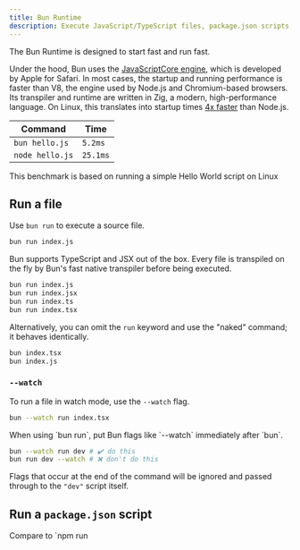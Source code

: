 ```yaml
---
title: Bun Runtime
description: Execute JavaScript/TypeScript files, package.json scripts, and executable packages with Bun's fast runtime.
---
```



The Bun Runtime is designed to start fast and run fast.

Under the hood, Bun uses the [JavaScriptCore engine](https://developer.apple.com/documentation/javascriptcore), which is developed by Apple for Safari. In most cases, the startup and running performance is faster than V8, the engine used by Node.js and Chromium-based browsers. Its transpiler and runtime are written in Zig, a modern, high-performance language. On Linux, this translates into startup times [4x faster](https://twitter.com/jarredsumner/status/1499225725492076544) than Node.js.

| Command         | Time     |
| --------------- | -------- |
| `bun hello.js`  | `5.2ms`  |
| `node hello.js` | `25.1ms` |

This benchmark is based on running a simple Hello World script on Linux

## Run a file

Use `bun run` to execute a source file.

```bash terminal icon="terminal"
bun run index.js
```

Bun supports TypeScript and JSX out of the box. Every file is transpiled on the fly by Bun's fast native transpiler before being executed.

```bash terminal icon="terminal"
bun run index.js
bun run index.jsx
bun run index.ts
bun run index.tsx
```

Alternatively, you can omit the `run` keyword and use the "naked" command; it behaves identically.

```bash terminal icon="terminal"
bun index.tsx
bun index.js
```

### `--watch`

To run a file in watch mode, use the `--watch` flag.

```bash terminal icon="terminal"
bun --watch run index.tsx
```

<Note>
When using `bun run`, put Bun flags like `--watch` immediately after `bun`.

```bash
bun --watch run dev # ✔️ do this
bun run dev --watch # ❌ don't do this
```

Flags that occur at the end of the command will be ignored and passed through to the `"dev"` script itself.

</Note>

## Run a `package.json` script

<Note>
Compare to `npm run <script>` or `yarn <script>`
</Note>

```sh
bun [bun flags] run <script> [script flags]
```

Your `package.json` can define a number of named `"scripts"` that correspond to shell commands.

```json package.json icon="file-json"
{
	// ... other fields
	"scripts": {
		"clean": "rm -rf dist && echo 'Done.'",
		"dev": "bun server.ts"
	}
}
```

Use `bun run <script>` to execute these scripts.

```bash terminal icon="terminal"
bun run clean
rm -rf dist && echo 'Done.'
```

```txt
Cleaning...
Done.
```

Bun executes the script command in a subshell. On Linux & macOS, it checks for the following shells in order, using the first one it finds: `bash`, `sh`, `zsh`. On windows, it uses [bun shell](https://bun.com/docs/runtime/shell) to support bash-like syntax and many common commands.

<Note>⚡️ The startup time for `npm run` on Linux is roughly 170ms; with Bun it is `6ms`.</Note>

Scripts can also be run with the shorter command `bun <script>`, however if there is a built-in bun command with the same name, the built-in command takes precedence. In this case, use the more explicit `bun run <script>` command to execute your package script.

```bash terminal icon="terminal"
bun run dev
```

To see a list of available scripts, run `bun run` without any arguments.

```bash terminal icon="terminal"
bun run
```

```txt
quickstart scripts:

 bun run clean
   rm -rf dist && echo 'Done.'

 bun run dev
   bun server.ts

2 scripts
```

Bun respects lifecycle hooks. For instance, `bun run clean` will execute `preclean` and `postclean`, if defined. If the `pre<script>` fails, Bun will not execute the script itself.

### `--bun`

It's common for `package.json` scripts to reference locally-installed CLIs like `vite` or `next`. These CLIs are often JavaScript files marked with a [shebang](<https://en.wikipedia.org/wiki/Shebang_(Unix)>) to indicate that they should be executed with `node`.

```js cli.js icon="/icons/javascript.svg"
#!/usr/bin/env node

// do stuff
```

By default, Bun respects this shebang and executes the script with `node`. However, you can override this behavior with the `--bun` flag. For Node.js-based CLIs, this will run the CLI with Bun instead of Node.js.

```bash terminal icon="terminal"
bun run --bun vite
```

### Filtering

In monorepos containing multiple packages, you can use the `--filter` argument to execute scripts in many packages at once.

Use `bun run --filter <name_pattern> <script>` to execute `<script>` in all packages whose name matches `<name_pattern>`.
For example, if you have subdirectories containing packages named `foo`, `bar` and `baz`, running

```bash terminal icon="terminal"
bun run --filter 'ba*' <script>
```

will execute `<script>` in both `bar` and `baz`, but not in `foo`.

Find more details in the docs page for [filter](https://bun.com/docs/cli/filter#running-scripts-with-filter).

## `bun run -` to pipe code from stdin

`bun run -` lets you read JavaScript, TypeScript, TSX, or JSX from stdin and execute it without writing to a temporary file first.

```bash terminal icon="terminal"
echo "console.log('Hello')" | bun run -
```

```txt
Hello
```

You can also use `bun run -` to redirect files into Bun. For example, to run a `.js` file as if it were a `.ts` file:

```bash terminal icon="terminal"
echo "console.log!('This is TypeScript!' as any)" > secretly-typescript.js
bun run - < secretly-typescript.js
```

```txt
This is TypeScript!
```

For convenience, all code is treated as TypeScript with JSX support when using `bun run -`.

## `bun run --console-depth`

Control the depth of object inspection in console output with the `--console-depth` flag.

```bash terminal icon="terminal"
bun --console-depth 5 run index.tsx
```

This sets how deeply nested objects are displayed in `console.log()` output. The default depth is `2`. Higher values show more nested properties but may produce verbose output for complex objects.

```ts console.ts icon="/icons/typescript.svg"
const nested = {a: {b: {c: {d: 'deep'}}}};
console.log(nested);
// With --console-depth 2 (default): { a: { b: [Object] } }
// With --console-depth 4: { a: { b: { c: { d: 'deep' } } } }
```

## `bun run --smol`

In memory-constrained environments, use the `--smol` flag to reduce memory usage at a cost to performance.

```bash terminal icon="terminal"
bun --smol run index.tsx
```

This causes the garbage collector to run more frequently, which can slow down execution. However, it can be useful in environments with limited memory. Bun automatically adjusts the garbage collector's heap size based on the available memory (accounting for cgroups and other memory limits) with and without the `--smol` flag, so this is mostly useful for cases where you want to make the heap size grow more slowly.

## Resolution order

Absolute paths and paths starting with `./` or `.\\` are always executed as source files. Unless using `bun run`, running a file with an allowed extension will prefer the file over a package.json script.

When there is a package.json script and a file with the same name, `bun run` prioritizes the package.json script. The full resolution order is:

1. package.json scripts, eg `bun run build`
2. Source files, eg `bun run src/main.js`
3. Binaries from project packages, eg `bun add eslint && bun run eslint`
4. (`bun run` only) System commands, eg `bun run ls`

---

<Run />
